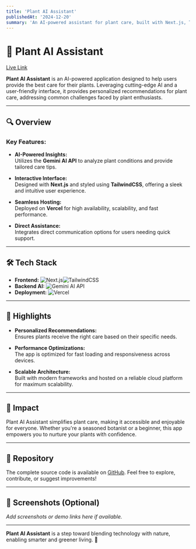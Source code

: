 ```yaml
---
title: 'Plant AI Assistant'
publishedAt: '2024-12-20'
summary: 'An AI-powered assistant for plant care, built with Next.js, TailwindCSS, Gemini AI API, and Vercel.'
---
```


# 🌱 Plant AI Assistant
[Live Link](https://plant-identifier-blush.vercel.app/)

**Plant AI Assistant** is an AI-powered application designed to help users provide the best care for their plants. Leveraging cutting-edge AI and a user-friendly interface, it provides personalized recommendations for plant care, addressing common challenges faced by plant enthusiasts.

---

## 🔍 Overview

### Key Features:
- **AI-Powered Insights:**  
  Utilizes the **Gemini AI API** to analyze plant conditions and provide tailored care tips.
  
- **Interactive Interface:**  
  Designed with **Next.js** and styled using **TailwindCSS**, offering a sleek and intuitive user experience.

- **Seamless Hosting:**  
  Deployed on **Vercel** for high availability, scalability, and fast performance.

- **Direct Assistance:**  
  Integrates direct communication options for users needing quick support.

---

## 🛠️ Tech Stack

- **Frontend:** ![Next.js](https://img.shields.io/badge/Next.js-000000?style=flat-square&logo=next.js&logoColor=white)![TailwindCSS](https://img.shields.io/badge/TailwindCSS-38B2AC?style=flat-square&logo=tailwind-css&logoColor=white)  
- **Backend AI:** ![Gemini AI API](https://img.shields.io/badge/Gemini%20AI%20API-FF6F61?style=flat-square&logo=ai&logoColor=white)  
- **Deployment:** ![Vercel](https://img.shields.io/badge/Vercel-000000?style=flat-square&logo=vercel&logoColor=white)

---

## 🚀 Highlights

- **Personalized Recommendations:**  
  Ensures plants receive the right care based on their specific needs.  

- **Performance Optimizations:**  
  The app is optimized for fast loading and responsiveness across devices.

- **Scalable Architecture:**  
  Built with modern frameworks and hosted on a reliable cloud platform for maximum scalability.

---

## 🌟 Impact

Plant AI Assistant simplifies plant care, making it accessible and enjoyable for everyone. Whether you're a seasoned botanist or a beginner, this app empowers you to nurture your plants with confidence.

---

## 📂 Repository

The complete source code is available on [GitHub](https://github.com/Knight069/Plant-Identifier). Feel free to explore, contribute, or suggest improvements!

---

## 📸 Screenshots (Optional)

_Add screenshots or demo links here if available._

---

**Plant AI Assistant** is a step toward blending technology with nature, enabling smarter and greener living. 🌿

